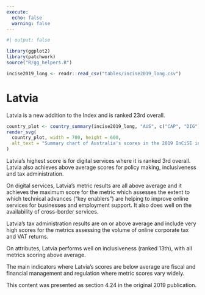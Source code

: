 ```yaml
---
execute:
  echo: false
  warning: false
---
```


<!-- DO NOT EDIT THIS FILE --->
<!-- AUTO GENERATED FROM r/generate_country_qmd.r --->

```r
#| output: false

library(ggplot2)
library(patchwork)
source("R/gg_helpers.R")

incise2019_long <- readr::read_csv("tables/incise2019_long.csv")

```

# Latvia {#sec-country-lva .unnumbered}

:::{.lead}
Latvia is a new addition to the Index and is ranked 23rd overall.
:::

```r
country_plot <- country_summary(incise2019_long, "AUS", c("CAP", "DIG"))
render_svg(
  country_plot, width = 700, height = 600,
  alt_text = "Summary chart of Australia's scores in the 2019 InCiSE index."
)
```

Latvia's highest score is for digital services where it is ranked 3rd overall.
Latvia also achieves above average scores for policy making, inclusiveness and
tax administration.

On digital services, Latvia's metric results are all above average and it
achieves the maximum score for the metric which assesses the extent to which
technical advances (“key enablers”) are helping to improve online services for
businesses and employment support. It also does well on the availability of
cross-border services.

Latvia's tax administration results are on or above average and include very
high scores for the metrics assessing the volume of online corporate tax and
VAT returns.

On attributes, Latvia performs well on inclusiveness (ranked 13th), with all
metrics scoring above average.

The main indicators where Latvia's scores are below average are fiscal and
financial management and regulation where metric scores vary widely.

::: {.callout-note .crf title="Cross-referencing note" icon="false"}
This content was presented as section 4.24 in the original 2019 publication.
:::
